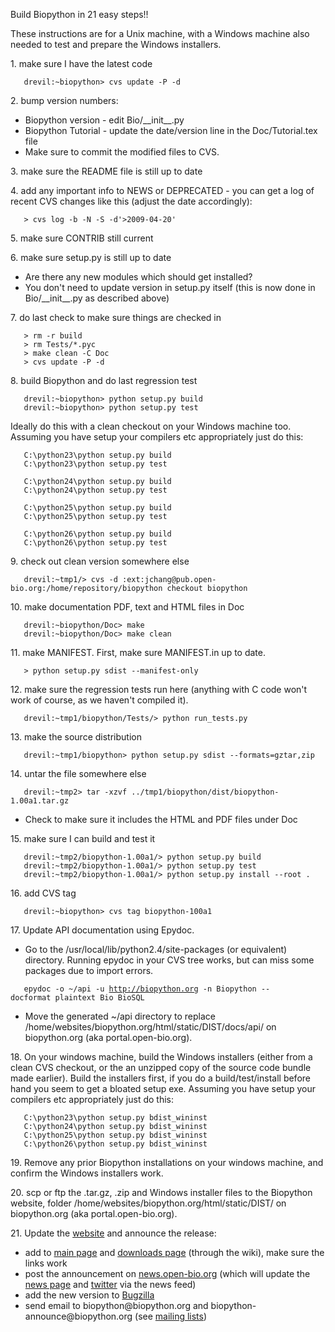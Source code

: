 Build Biopython in 21 easy steps!!

These instructions are for a Unix machine, with a Windows machine also needed to test and prepare the Windows installers.

1. make sure I have the latest code
    drevil:~biopython> cvs update -P -d 

2. bump version numbers:
* Biopython version - edit  Bio/__init__.py
* Biopython Tutorial - update the date/version line in the Doc/Tutorial.tex file
* Make sure to commit the modified files to CVS.

3. make sure the README file is still up to date

4. add any important info to NEWS or DEPRECATED - you can get a log of recent CVS changes like this (adjust the date accordingly):
    > cvs log -b -N -S -d'>2009-04-20'

5. make sure CONTRIB still current

6. make sure setup.py is still up to date
* Are there any new modules which should get installed?
* You don't need to update version in setup.py itself (this is now done in Bio/__init__.py as described above)

7. do last check to make sure things are checked in
    > rm -r build
    > rm Tests/*.pyc
    > make clean -C Doc
    > cvs update -P -d 

8. build Biopython and do last regression test
    drevil:~biopython> python setup.py build 
    drevil:~biopython> python setup.py test

Ideally do this with a clean checkout on your Windows machine too.  Assuming you have setup your compilers etc appropriately just do this:

    C:\python23\python setup.py build
    C:\python23\python setup.py test

    C:\python24\python setup.py build
    C:\python24\python setup.py test

    C:\python25\python setup.py build
    C:\python25\python setup.py test

    C:\python26\python setup.py build
    C:\python26\python setup.py test

9. check out clean version somewhere else
    drevil:~tmp1/> cvs -d :ext:jchang@pub.open-bio.org:/home/repository/biopython checkout biopython 

10. make documentation PDF, text and HTML files in Doc
    drevil:~biopython/Doc> make
    drevil:~biopython/Doc> make clean

11. make MANIFEST. First, make sure MANIFEST.in up to date.
    > python setup.py sdist --manifest-only 

12. make sure the regression tests run here (anything with C code won't work of course, as we haven't compiled it).
    drevil:~tmp1/biopython/Tests/> python run_tests.py

13. make the source distribution
    drevil:~tmp1/biopython> python setup.py sdist --formats=gztar,zip 

14. untar the file somewhere else
    drevil:~tmp2> tar -xzvf ../tmp1/biopython/dist/biopython-1.00a1.tar.gz
* Check to make sure it includes the HTML and PDF files under Doc

15. make sure I can build and test it
    drevil:~tmp2/biopython-1.00a1/> python setup.py build
    drevil:~tmp2/biopython-1.00a1/> python setup.py test
    drevil:~tmp2/biopython-1.00a1/> python setup.py install --root . 

16. add CVS tag
    drevil:~biopython> cvs tag biopython-100a1 

17. Update API documentation using Epydoc.
* Go to the /usr/local/lib/python2.4/site-packages (or equivalent) directory. Running epydoc in your CVS tree works, but can miss some packages due to import errors.
    epydoc -o ~/api -u http://biopython.org -n Biopython --docformat plaintext Bio BioSQL
* Move the generated ~/api directory to replace /home/websites/biopython.org/html/static/DIST/docs/api/ on biopython.org (aka portal.open-bio.org).

18. On your windows machine, build the Windows installers (either from a clean CVS checkout, or the an unzipped copy of the source code bundle made earlier).  Build the installers first, if you do a build/test/install before hand you seem to get a bloated setup exe.  Assuming you have setup your compilers etc appropriately just do this:

    C:\python23\python setup.py bdist_wininst
    C:\python24\python setup.py bdist_wininst
    C:\python25\python setup.py bdist_wininst
    C:\python26\python setup.py bdist_wininst

19. Remove any prior Biopython installations on your windows machine, and confirm the Windows installers work.

20. scp or ftp the .tar.gz, .zip and Windows installer files to the Biopython website, folder /home/websites/biopython.org/html/static/DIST/ on biopython.org (aka portal.open-bio.org).

21. Update the [[website]] and announce the release:
* add to [[Main_Page|main page]] and [[Download|downloads page]] (through the wiki), make sure the links work
* post the announcement on [http://news.open-bio.org news.open-bio.org] (which will update the [[News|news page]] and [http://twitter.com/Biopython twitter] via the news feed)
* add the new version to [http://bugzilla.open-bio.org/ Bugzilla]
* send email to biopython@biopython.org and biopython-announce@biopython.org (see [[Mailing_lists|mailing lists]])